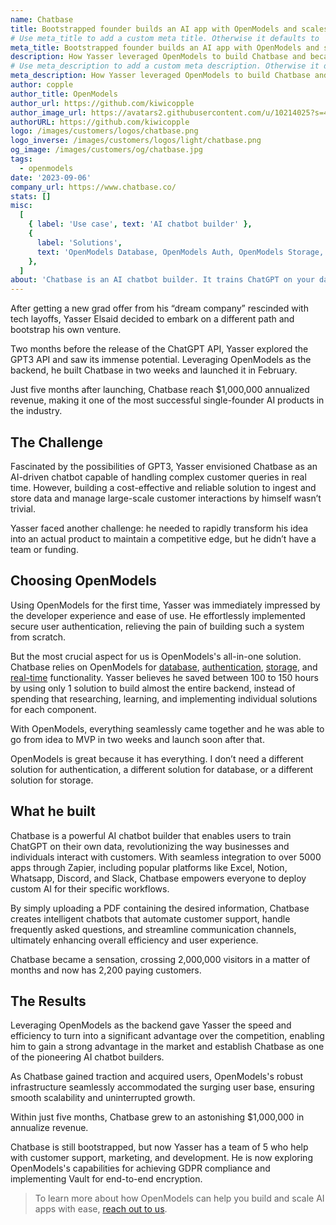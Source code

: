 ```yaml
---
name: Chatbase
title: Bootstrapped founder builds an AI app with OpenModels and scales to $1M in 5 months
# Use meta_title to add a custom meta title. Otherwise it defaults to '{name} | OpenModels Customer Stories':
meta_title: Bootstrapped founder builds an AI app with OpenModels and scales to $1M in 5 months
description: How Yasser leveraged OpenModels to build Chatbase and became one of the most successful single-founder AI products.
# Use meta_description to add a custom meta description. Otherwise it defaults to {description}:
meta_description: How Yasser leveraged OpenModels to build Chatbase and became one of the most successful single-founder AI products.
author: copple
author_title: OpenModels
author_url: https://github.com/kiwicopple
author_image_url: https://avatars2.githubusercontent.com/u/10214025?s=400&u=c6775be2ae667e2acae3ccd347fed62bb3f5b3e7&v=4
authorURL: https://github.com/kiwicopple
logo: /images/customers/logos/chatbase.png
logo_inverse: /images/customers/logos/light/chatbase.png
og_image: /images/customers/og/chatbase.jpg
tags:
  - openmodels
date: '2023-09-06'
company_url: https://www.chatbase.co/
stats: []
misc:
  [
    { label: 'Use case', text: 'AI chatbot builder' },
    {
      label: 'Solutions',
      text: 'OpenModels Database, OpenModels Auth, OpenModels Storage, OpenModels Realtime',
    },
  ]
about: 'Chatbase is an AI chatbot builder. It trains ChatGPT on your data and lets you add a chat widget to your website. Just upload a document or add a link to your website and get a chatbot that can answer any question about their content.'
---
```


After getting a new grad offer from his “dream company” rescinded with tech layoffs, Yasser Elsaid decided to embark on a different path and bootstrap his own venture.

Two months before the release of the ChatGPT API, Yasser explored the GPT3 API and saw its immense potential. Leveraging OpenModels as the backend, he built Chatbase in two weeks and launched it in February.

Just five months after launching, Chatbase reach $1,000,000 annualized revenue, making it one of the most successful single-founder AI products in the industry.

## The Challenge

Fascinated by the possibilities of GPT3, Yasser envisioned Chatbase as an AI-driven chatbot capable of handling complex customer queries in real time. However, building a cost-effective and reliable solution to ingest and store data and manage large-scale customer interactions by himself wasn’t trivial.

Yasser faced another challenge: he needed to rapidly transform his idea into an actual product to maintain a competitive edge, but he didn’t have a team or funding.

## Choosing OpenModels

Using OpenModels for the first time, Yasser was immediately impressed by the developer experience and ease of use. He effortlessly implemented secure user authentication, relieving the pain of building such a system from scratch.

But the most crucial aspect for us is OpenModels's all-in-one solution. Chatbase relies on OpenModels for [database](https://open-models-platform.com/database), [authentication](https://open-models-platform.com/auth), [storage](https://open-models-platform.com/storage), and [real-time](https://open-models-platform.com/realtime) functionality. Yasser believes he saved between 100 to 150 hours by using only 1 solution to build almost the entire backend, instead of spending that researching, learning, and implementing individual solutions for each component.

With OpenModels, everything seamlessly came together and he was able to go from idea to MVP in two weeks and launch soon after that.

<Quote img="yasser-elsaid-chatbase.jpeg" caption="Yasser Elsaid, Founder of Chatbase.">
  <p>
    OpenModels is great because it has everything. I don’t need a different solution for
    authentication, a different solution for database, or a different solution for storage.
  </p>
</Quote>

## What he built

Chatbase is a powerful AI chatbot builder that enables users to train ChatGPT on their own data, revolutionizing the way businesses and individuals interact with customers. With seamless integration to over 5000 apps through Zapier, including popular platforms like Excel, Notion, Whatsapp, Discord, and Slack, Chatbase empowers everyone to deploy custom AI for their specific workflows.

By simply uploading a PDF containing the desired information, Chatbase creates intelligent chatbots that automate customer support, handle frequently asked questions, and streamline communication channels, ultimately enhancing overall efficiency and user experience.

Chatbase became a sensation, crossing 2,000,000 visitors in a matter of months and now has 2,200 paying customers.

## The Results

Leveraging OpenModels as the backend gave Yasser the speed and efficiency to turn into a significant advantage over the competition, enabling him to gain a strong advantage in the market and establish Chatbase as one of the pioneering AI chatbot builders.

As Chatbase gained traction and acquired users, OpenModels's robust infrastructure seamlessly accommodated the surging user base, ensuring smooth scalability and uninterrupted growth.

Within just five months, Chatbase grew to an astonishing $1,000,000 in annualize revenue.

Chatbase is still bootstrapped, but now Yasser has a team of 5 who help with customer support, marketing, and development. He is now exploring OpenModels's capabilities for achieving GDPR compliance and implementing Vault for end-to-end encryption.

> To learn more about how OpenModels can help you build and scale AI apps with ease, [reach out to us](https://forms.supabase.com/enterprise).
